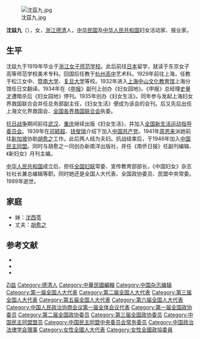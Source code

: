 [[File:沈茲九.jpg|thumb]]

'''沈兹九'''（{{bd|1898年||1989年|12月26日|catIdx=Shen沈}}），女，[[浙江|浙江]][[德清|德清]]人，[[中华民国|中华民国]]及[[中华人民共和国|中华人民共和国]]妇女活动家、报业家。

== 生平 ==
沈兹九于1919年毕业于[[浙江女子师范学校|浙江女子师范学校]]。此后前往[[日本|日本]]留学，就读于东京女子高等师范学校美术专科。回国后任教于[[杭州高中|杭州高中]]艺术科。1929年前往上海，任教于松江女中、[[暨南大学|暨南大学]]、[[复旦大学|复旦大学]]等校。1932年进入[[上海中山文化教育馆|上海中山文化教育馆]]上海分馆任日文翻译。1934年在《[[申报|申报]]》副刊上创办《妇女园地》。《申报》总经理[[史量才|史量才]]遭暗杀后《妇女园地》停刊。1935年创办《妇女生活》。同年参与发起上海妇女界救国联合会并任总务部副主任，《妇女生活》便成为该会的会刊。后又先后出任上海文化界救国会、[[全国各界救国联合会|全国各界救国联合会]]执委。

[[抗日战争|抗日战争]]期间前往[[武汉|武汉]]、[[重庆|重庆]]继续出版《妇女生活》，并加入[[全国新生活运动指导委员会|全国新生活运动指导委员会]]。1939年在[[邓颖超|邓颖超]]、[[钱俊瑞|钱俊瑞]]介绍下加入[[中国共产党|中国共产党]]。1941年[[周恩来|周恩来]]派她前往[[新加坡|新加坡]]协助[[胡愈之|胡愈之]]工作。此后两人结为夫妇。抗战结束后，于1946年加入[[中国民主同盟|中国民主同盟]]。同时与胡愈之一同创办新南洋出版社，并任《南侨日报》任副刊编辑、《新妇女》月刊主编。

[[中华人民共和国|中华人民共和国]]成立后，担任[[全国妇联|全国妇联]]常委、宣传教育部部长，《中国妇女》杂志社社长兼总编辑等职。同时她还是全国人大代表、全国政协委员、民盟中央常委。1989年逝世。

== 家庭 ==
* 妹：[[沈西苓|沈西苓]]
* 丈夫：[[胡愈之|胡愈之]]

== 参考文献 ==
{{ReflistH}}
* {{cite web|url=http://www.shtong.gov.cn/newsite/node2/node2245/node64804/node64821/node64958/node64962/userobject1ai59366.html|title=沈兹九(1898～1989)|publisher=上海市地方志办公室（上海妇女志）|access-date=2019-04-15|archive-date=2019-09-09|archive-url=https://web.archive.org/web/20190909133718/http://www.shtong.gov.cn/newsite/node2/node2245/node64804/node64821/node64958/node64962/userobject1ai59366.html|dead-url=no}}
* {{cite web|url=http://www.shtong.gov.cn/newsite/node2/node4429/node4432/node70711/node70715/node70723/userobject1ai54698.html|title=沈兹九(1898～1989)|publisher=上海市地方志办公室（上海360度）}}
* {{cite web|url=http://www.people.com.cn/GB/tupian/7162/7179/20020307/681658.html|title=沈兹九：独立自由的女报人|author=丁秀伟|publisher=人民网|date=2002-03-07|accessdate=2011-09-19|archive-date=2016-03-04|archive-url=https://web.archive.org/web/20160304124737/http://www.people.com.cn/GB/tupian/7162/7179/20020307/681658.html|dead-url=no}}
{{ReflistF}}

{{Navboxes 
| title  = 沈兹九在[[中国民主同盟|中国民主同盟]]的职务
| list1  =
{{中国民主同盟第三届中央委员会}}
{{中国民主同盟第四届中央委员会}}
{{中国民主同盟第五届中央委员会}}
}}
{{Navboxes 
| title  = 沈兹九在[[中华全国归国华侨联合会|中华全国归国华侨联合会]]的职务
| list1  =
{{中华全国归国华侨联合会第一届委员会}}
{{中华全国归国华侨联合会第二届委员会}}
}}
{{Navboxes 
| title  = 沈兹九在[[中华全国妇女联合会|中华全国妇女联合会]]的职务
| list1  =
{{中华全国民主妇女联合会第一届执行委员会}}
{{中华全国民主妇女联合会第二届执行委员会}}
{{中华人民共和国妇女联合会第三届执行委员会}}
{{中华全国妇女联合会第四届执行委员会}}
}}
{{Navboxes 
| title  = 沈兹九在[[中国政治法律学会|中国政治法律学会]]的职务
| list1  =
{{中国政治法律学会第三届理事会}}
{{中国政治法律学会第四届理事会}}
}}

{{Authority control}}
{{DEFAULTSORT:Shen沈}}
[[Category:沈姓|Zi兹]]
[[Category:德清人|Category:德清人]]
[[Category:中華民國編輯|Category:中華民國編輯]]
[[Category:中国杂志编辑|Category:中国杂志编辑]]
[[Category:第一届全国人大代表|Category:第一届全国人大代表]]
[[Category:第二届全国人大代表|Category:第二届全国人大代表]]
[[Category:第三届全国人大代表|Category:第三届全国人大代表]]
[[Category:第五届全国人大代表|Category:第五届全国人大代表]]
[[Category:第六届全国人大代表|Category:第六届全国人大代表]]
[[Category:中国人民政治协商会议第一届全体会议代表|Category:中国人民政治协商会议第一届全体会议代表]]
[[Category:第一届全国政协委员|Category:第一届全国政协委员]]
[[Category:第二届全国政协委员|Category:第二届全国政协委员]]
[[Category:第三届全国政协委员|Category:第三届全国政协委员]]
[[Category:中国民主同盟盟员|Category:中国民主同盟盟员]]
[[Category:中国民主同盟中央委员会常务委员|Category:中国民主同盟中央委员会常务委员]]
[[Category:中国政治法律学会理事|Category:中国政治法律学会理事]]
[[Category:女性全國人大代表|Category:女性全國人大代表]]
[[Category:女性全國政協委員|Category:女性全國政協委員]]